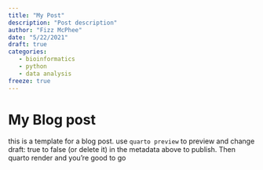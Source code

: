 ```yaml
---
title: "My Post"
description: "Post description"
author: "Fizz McPhee"
date: "5/22/2021"
draft: true
categories: 
   - bioinformatics
   - python
   - data analysis
freeze: true
---
```



# My Blog post

this is a template for a blog post. use `quarto preview` to preview and change draft: true to false (or delete it) in the metadata above to publish. Then quarto render and you're good to go